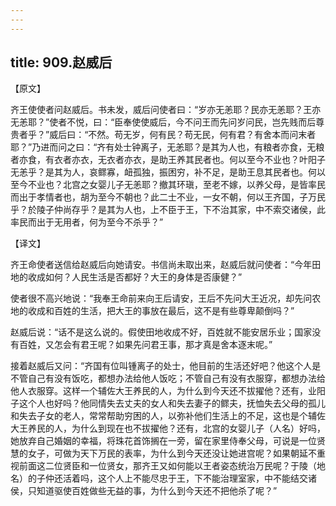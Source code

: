 ```yaml
---
---
---
```

title: 909.赵威后
---



【原文】

齐王使使者问赵威后。书未发，威后问使者曰：“岁亦无恙耶？民亦无恙耶？王亦无恙耶？”使者不悦，曰：“臣奉使使威后，今不问王而先问岁问民，岂先贱而后尊贵者乎？”威后曰：“不然。苟无岁，何有民？苟无民，何有君？有舍本而问末者耶？”乃进而问之曰：“齐有处士钟离子，无恙耶？是其为人也，有粮者亦食，无粮者亦食，有衣者亦衣，无衣者亦衣，是助王养其民者也。何以至今不业也？叶阳子无恙乎？是其为人，哀鳏寡，衄孤独，振困穷，补不足，是助王息其民者也。何以至今不业也？北宫之女婴儿子无恙耶？撤其环瑱，至老不嫁，以养父母，是皆率民而出于孝情者也，胡为至今不朝也？此二士不业，一女不朝，何以王齐国，子万民乎？於陵子仲尚存乎？是其为人也，上不臣于王，下不治其家，中不索交诸侯，此率民而出于无用者，何为至今不杀乎？”

【译文】

齐王命使者送信给赵威后向她请安。书信尚未取出来，赵威后就问使者：“今年田地的收成如何？人民生活是否都好？大王的身体是否康健？”

使者很不高兴地说：“我奉王命前来向王后请安，王后不先问大王近况，却先问农地的收成和百姓的生活，把大王的事放在最后，这不是有些尊卑颠倒吗？”

赵威后说：“话不是这么说的。假使田地收成不好，百姓就不能安居乐业；国家没有百姓，又怎会有君王呢？如果先问君王事，那才真是舍本逐末呢。”

接着赵威后又问：“齐国有位叫锺离子的处士，他目前的生活还好吧？他这个人是不管自己有没有饭吃，都想办法给他人饭吃；不管自己有没有衣服穿，都想办法给他人衣服穿。这样一个辅佐大王养民的人，为什么到今天还不拔擢他？还有，业阳子这个人也好吗？他同情失去丈夫的女人和失去妻子的鳏夫，抚恤失去父母的孤儿和失去子女的老人，常常帮助穷困的人，以弥补他们生活上的不足，这也是个辅佐大王养民的人，为什么到现在也不拔擢他？还有，北宫的女婴儿子（人名）好吗，她放弃自己婚姻的幸福，将珠花首饰搁在一旁，留在家里侍奉父母，可说是一位贤慧的女子，可做为天下万民的表率，为什么到今天还没让她进宫呢？如果朝延不重视前面这二位贤臣和一位贤女，那齐王又如何能以王者姿态统治万民呢？于陵（地名）的子仲还活着吗，这个人上不能尽忠于王，下不能治理室家，中不能结交诸侯，只知道驱使百姓做些无益的事，为什么到今天还不把他杀了呢？”